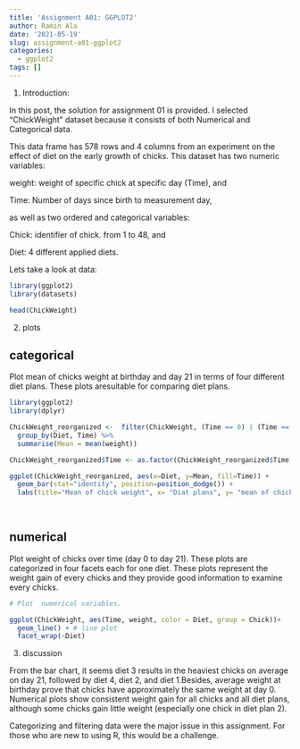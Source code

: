 ```yaml
---
title: 'Assignment A01: GGPLOT2'
author: Ramin Ala
date: '2021-05-19'
slug: assignment-a01-ggplot2
categories:
  - ggplot2
tags: []
---
```


1. Introduction:

  In this post, the solution for assignment 01 is provided. I selected "ChickWeight" dataset because it consists of both Numerical and Categorical data.
  
  This data frame has 578 rows and 4 columns from an experiment on the effect of diet on the early growth of chicks. This dataset has two numeric variables:
  
  weight: weight of specific chick at specific day (Time), and
  
  Time: Number of days  since birth to measurement day, 
  
  as well as two ordered and categorical variables:
  
  Chick: identifier of chick. from 1 to 48, and
  
  Diet: 4 different applied diets.
  
  Lets take a look at data:

```r
library(ggplot2)
library(datasets)

head(ChickWeight)

```

2. plots

## categorical

Plot mean of chicks weight at birthday and day 21 in terms of four different diet plans. These plots aresuitable for comparing diet plans.

```r

library(ggplot2)
library(dplyr)

ChickWeight_reorganized <-  filter(ChickWeight, (Time == 0) | (Time == 21)) %>%
  group_by(Diet, Time) %>%
  summarise(Mean = mean(weight))

ChickWeight_reorganized$Time <- as.factor(ChickWeight_reorganized$Time) 

ggplot(ChickWeight_reorganized, aes(x=Diet, y=Mean, fill=Time)) +
  geom_bar(stat="identity", position=position_dodge()) +
  labs(title="Mean of chick weight", x= "Diat plans", y= "mean of chick weight")
 
 
```



## numerical

Plot weight of chicks over time (day 0  to day 21). These plots are categorized in four facets each for one diet. These plots represent the weight gain of every chicks and they provide good information to examine every chicks.

```r

# Plot  numerical variables.

ggplot(ChickWeight, aes(Time, weight, color = Diet, group = Chick))+
  geom_line() + # line plot
  facet_wrap(~Diet)

```


3. discussion

  From the bar chart, it seems diet 3 results in the heaviest chicks on average on day 21, followed by diet 4, diet 2, and diet 1.Besides, average weight at birthday prove that chicks have approximately the same weight at day 0. Numerical plots show consistent weight gain for all chicks and all diet plans, although some chicks gain little weight (especially one chick in diet plan 2).
  
  Categorizing and filtering data were the major issue in this assignment. For those who are new to using R, this would be a challenge.
  